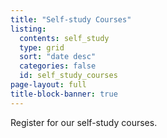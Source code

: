 ```yaml
---
title: "Self-study Courses"
listing:
  contents: self_study
  type: grid
  sort: "date desc"
  categories: false
  id: self_study_courses
page-layout: full
title-block-banner: true
---
```

Register for our self-study courses. 


::: {#self_study_courses}
:::
